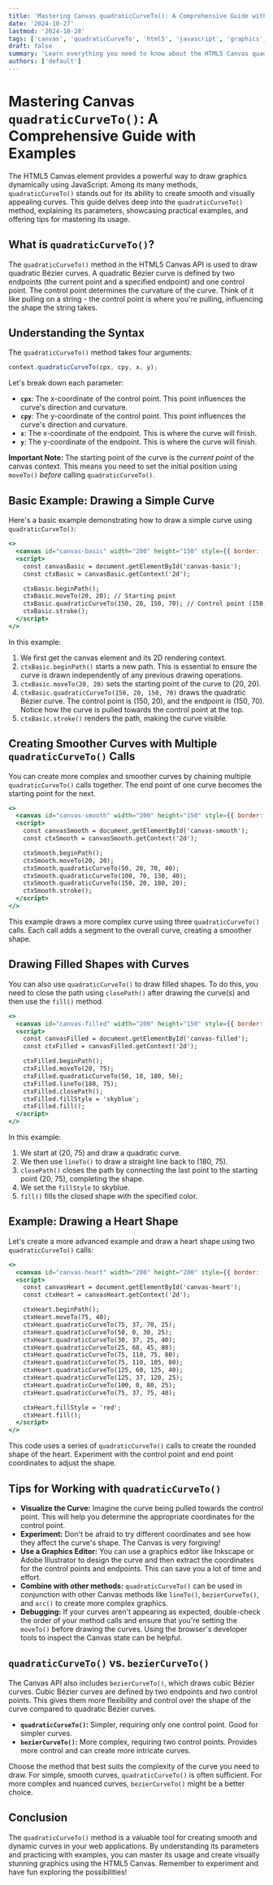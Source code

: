 ```yaml
---
title: 'Mastering Canvas quadraticCurveTo(): A Comprehensive Guide with Examples'
date: '2024-10-27'
lastmod: '2024-10-28'
tags: ['canvas', 'quadraticCurveTo', 'html5', 'javascript', 'graphics', 'tutorial', 'web development', 'drawing']
draft: false
summary: 'Learn everything you need to know about the HTML5 Canvas quadraticCurveTo() method. This guide provides a comprehensive explanation, practical examples, and tips for creating smooth and complex curves in your web applications.'
authors: ['default']
---
```


# Mastering Canvas `quadraticCurveTo()`: A Comprehensive Guide with Examples

The HTML5 Canvas element provides a powerful way to draw graphics dynamically using JavaScript. Among its many methods, `quadraticCurveTo()` stands out for its ability to create smooth and visually appealing curves. This guide delves deep into the `quadraticCurveTo()` method, explaining its parameters, showcasing practical examples, and offering tips for mastering its usage.

## What is `quadraticCurveTo()`?

The `quadraticCurveTo()` method in the HTML5 Canvas API is used to draw quadratic Bézier curves. A quadratic Bézier curve is defined by two endpoints (the current point and a specified endpoint) and one control point. The control point determines the curvature of the curve.  Think of it like pulling on a string - the control point is where you're pulling, influencing the shape the string takes.

## Understanding the Syntax

The `quadraticCurveTo()` method takes four arguments:

```javascript
context.quadraticCurveTo(cpx, cpy, x, y);
```

Let's break down each parameter:

*   **`cpx`**: The x-coordinate of the control point.  This point influences the curve's direction and curvature.
*   **`cpy`**: The y-coordinate of the control point. This point influences the curve's direction and curvature.
*   **`x`**: The x-coordinate of the endpoint.  This is where the curve will finish.
*   **`y`**: The y-coordinate of the endpoint. This is where the curve will finish.

**Important Note:** The starting point of the curve is the *current point* of the canvas context.  This means you need to set the initial position using `moveTo()` *before* calling `quadraticCurveTo()`.

## Basic Example: Drawing a Simple Curve

Here's a basic example demonstrating how to draw a simple curve using `quadraticCurveTo()`:

```jsx live
<>
  <canvas id="canvas-basic" width="200" height="150" style={{ border: '1px solid black' }}></canvas>
  <script>
    const canvasBasic = document.getElementById('canvas-basic');
    const ctxBasic = canvasBasic.getContext('2d');

    ctxBasic.beginPath();
    ctxBasic.moveTo(20, 20); // Starting point
    ctxBasic.quadraticCurveTo(150, 20, 150, 70); // Control point (150, 20), Endpoint (150, 70)
    ctxBasic.stroke();
  </script>
</>
```

In this example:

1.  We first get the canvas element and its 2D rendering context.
2.  `ctxBasic.beginPath()` starts a new path.  This is essential to ensure the curve is drawn independently of any previous drawing operations.
3.  `ctxBasic.moveTo(20, 20)` sets the starting point of the curve to (20, 20).
4.  `ctxBasic.quadraticCurveTo(150, 20, 150, 70)` draws the quadratic Bézier curve. The control point is (150, 20), and the endpoint is (150, 70).  Notice how the curve is pulled towards the control point at the top.
5.  `ctxBasic.stroke()` renders the path, making the curve visible.

## Creating Smoother Curves with Multiple `quadraticCurveTo()` Calls

You can create more complex and smoother curves by chaining multiple `quadraticCurveTo()` calls together.  The end point of one curve becomes the starting point for the next.

```jsx live
<>
  <canvas id="canvas-smooth" width="200" height="150" style={{ border: '1px solid black' }}></canvas>
  <script>
    const canvasSmooth = document.getElementById('canvas-smooth');
    const ctxSmooth = canvasSmooth.getContext('2d');

    ctxSmooth.beginPath();
    ctxSmooth.moveTo(20, 20);
    ctxSmooth.quadraticCurveTo(50, 20, 70, 40);
    ctxSmooth.quadraticCurveTo(100, 70, 130, 40);
    ctxSmooth.quadraticCurveTo(150, 20, 180, 20);
    ctxSmooth.stroke();
  </script>
</>
```

This example draws a more complex curve using three `quadraticCurveTo()` calls. Each call adds a segment to the overall curve, creating a smoother shape.

##  Drawing Filled Shapes with Curves

You can also use `quadraticCurveTo()` to draw filled shapes. To do this, you need to close the path using `closePath()` after drawing the curve(s) and then use the `fill()` method.

```jsx live
<>
  <canvas id="canvas-filled" width="200" height="150" style={{ border: '1px solid black' }}></canvas>
  <script>
    const canvasFilled = document.getElementById('canvas-filled');
    const ctxFilled = canvasFilled.getContext('2d');

    ctxFilled.beginPath();
    ctxFilled.moveTo(20, 75);
    ctxFilled.quadraticCurveTo(50, 10, 180, 50);
    ctxFilled.lineTo(180, 75);
    ctxFilled.closePath();
    ctxFilled.fillStyle = 'skyblue';
    ctxFilled.fill();
  </script>
</>
```

In this example:

1.  We start at (20, 75) and draw a quadratic curve.
2.  We then use `lineTo()` to draw a straight line back to (180, 75).
3.  `closePath()` closes the path by connecting the last point to the starting point (20, 75), completing the shape.
4.  We set the `fillStyle` to skyblue.
5.  `fill()` fills the closed shape with the specified color.

## Example: Drawing a Heart Shape

Let's create a more advanced example and draw a heart shape using two `quadraticCurveTo()` calls:

```jsx live
<>
  <canvas id="canvas-heart" width="200" height="200" style={{ border: '1px solid black' }}></canvas>
  <script>
    const canvasHeart = document.getElementById('canvas-heart');
    const ctxHeart = canvasHeart.getContext('2d');

    ctxHeart.beginPath();
    ctxHeart.moveTo(75, 40);
    ctxHeart.quadraticCurveTo(75, 37, 70, 25);
    ctxHeart.quadraticCurveTo(50, 0, 30, 25);
    ctxHeart.quadraticCurveTo(30, 37, 25, 40);
    ctxHeart.quadraticCurveTo(25, 60, 45, 80);
    ctxHeart.quadraticCurveTo(75, 110, 75, 80);
    ctxHeart.quadraticCurveTo(75, 110, 105, 80);
    ctxHeart.quadraticCurveTo(125, 60, 125, 40);
    ctxHeart.quadraticCurveTo(125, 37, 120, 25);
    ctxHeart.quadraticCurveTo(100, 0, 80, 25);
    ctxHeart.quadraticCurveTo(75, 37, 75, 40);

    ctxHeart.fillStyle = 'red';
    ctxHeart.fill();
  </script>
</>
```

This code uses a series of `quadraticCurveTo()` calls to create the rounded shape of the heart.  Experiment with the control point and end point coordinates to adjust the shape.

## Tips for Working with `quadraticCurveTo()`

*   **Visualize the Curve:**  Imagine the curve being pulled towards the control point. This will help you determine the appropriate coordinates for the control point.
*   **Experiment:** Don't be afraid to try different coordinates and see how they affect the curve's shape.  The Canvas is very forgiving!
*   **Use a Graphics Editor:** You can use a graphics editor like Inkscape or Adobe Illustrator to design the curve and then extract the coordinates for the control points and endpoints. This can save you a lot of time and effort.
*   **Combine with other methods:**  `quadraticCurveTo()` can be used in conjunction with other Canvas methods like `lineTo()`, `bezierCurveTo()`, and `arc()` to create more complex graphics.
*   **Debugging:** If your curves aren't appearing as expected, double-check the order of your method calls and ensure that you're setting the `moveTo()` before drawing the curves.  Using the browser's developer tools to inspect the Canvas state can be helpful.

##  `quadraticCurveTo()` vs. `bezierCurveTo()`

The Canvas API also includes `bezierCurveTo()`, which draws cubic Bézier curves. Cubic Bézier curves are defined by two endpoints and *two* control points. This gives them more flexibility and control over the shape of the curve compared to quadratic Bézier curves.

*   **`quadraticCurveTo()`:** Simpler, requiring only one control point.  Good for simpler curves.
*   **`bezierCurveTo()`:** More complex, requiring two control points.  Provides more control and can create more intricate curves.

Choose the method that best suits the complexity of the curve you need to draw. For simple, smooth curves, `quadraticCurveTo()` is often sufficient. For more complex and nuanced curves, `bezierCurveTo()` might be a better choice.

## Conclusion

The `quadraticCurveTo()` method is a valuable tool for creating smooth and dynamic curves in your web applications. By understanding its parameters and practicing with examples, you can master its usage and create visually stunning graphics using the HTML5 Canvas. Remember to experiment and have fun exploring the possibilities!